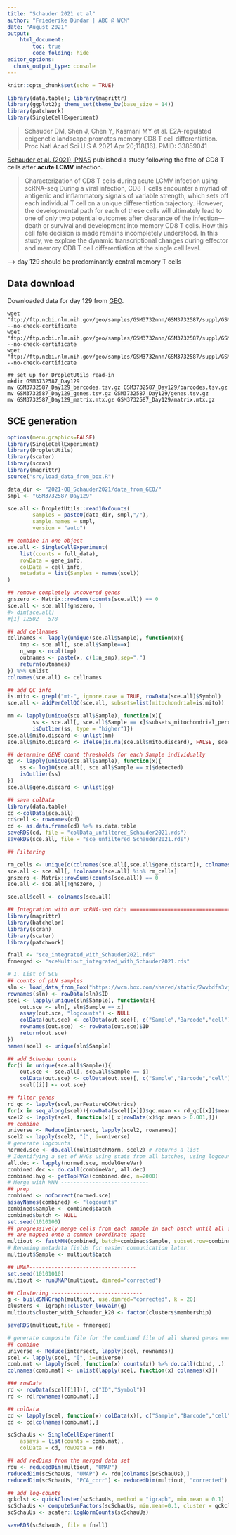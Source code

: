 ```yaml
---
title: "Schauder 2021 et al"
author: "Friederike Dündar | ABC @ WCM"
date: "August 2021"
output: 
    html_document:
        toc: true
        code_folding: hide
editor_options: 
  chunk_output_type: console
---
```


```r
knitr::opts_chunk$set(echo = TRUE)
```
```r
library(data.table); library(magrittr)
library(ggplot2); theme_set(theme_bw(base_size = 14))
library(patchwork)
library(SingleCellExperiment)
```

>Schauder DM, Shen J, Chen Y, Kasmani MY et al. E2A-regulated epigenetic landscape promotes memory CD8 T cell differentiation. Proc Natl Acad Sci U S A 2021 Apr 20;118(16). PMID: 33859041

[Schauder et al. (2021), PNAS](https://pubmed.ncbi.nlm.nih.gov/33859041/) published a study following the fate of CD8 T cells after **acute LCMV** infection.

>Characterization of CD8 T cells during acute LCMV infection using scRNA-seq
>During a viral infection, CD8 T cells encounter a myriad of antigenic and inflammatory signals of variable strength, which sets off each individual T cell on a unique differentiation trajectory. However, the developmental path for each of these cells will ultimately lead to one of only two potential outcomes after clearance of the infection—death or survival and development into memory CD8 T cells. How this cell fate decision is made remains incompletely understood. In this study, we explore the dynamic transcriptional changes during effector and memory CD8 T cell differentiation at the single cell level.

--> day 129 should be predominantly central memory T cells

## Data download

Downloaded data for day 129 from [GEO](https://www.ncbi.nlm.nih.gov/geo/query/acc.cgi?acc=GSM3732587).

```
wget "ftp://ftp.ncbi.nlm.nih.gov/geo/samples/GSM3732nnn/GSM3732587/suppl/GSM3732587%5FDay129%5Fbarcodes%2Etsv%2Egz" --no-check-certificate
wget "ftp://ftp.ncbi.nlm.nih.gov/geo/samples/GSM3732nnn/GSM3732587/suppl/GSM3732587%5FDay129%5Fgenes%2Etsv%2Egz" --no-check-certificate
wget "ftp://ftp.ncbi.nlm.nih.gov/geo/samples/GSM3732nnn/GSM3732587/suppl/GSM3732587%5FDay129%5Fmatrix%2Emtx%2Egz" --no-check-certificate

## set up for DropletUtils read-in
mkdir GSM3732587_Day129
mv GSM3732587_Day129_barcodes.tsv.gz GSM3732587_Day129/barcodes.tsv.gz
mv GSM3732587_Day129_genes.tsv.gz GSM3732587_Day129/genes.tsv.gz
mv GSM3732587_Day129_matrix.mtx.gz GSM3732587_Day129/matrix.mtx.gz
```

## SCE generation

```r
options(menu.graphics=FALSE)
library(SingleCellExperiment)
library(DropletUtils)
library(scater)
library(scran)
library(magrittr)
source("src/load_data_from_box.R")

data_dir <- "2021-08_Schauder2021/data_from_GEO/"
smpl <- "GSM3732587_Day129"

sce.all <- DropletUtils::read10xCounts(
        samples = paste0(data_dir, smpl,"/"),
        sample.names = smpl,
        version = "auto")

## combine in one object
sce.all <- SingleCellExperiment(
    list(counts = full_data), 
    rowData = gene_info,
    colData = cell_info, 
    metadata = list(Samples = names(scel))
)

## remove completely uncovered genes
gnszero <- Matrix::rowSums(counts(sce.all)) == 0
sce.all <- sce.all[!gnszero, ]
#> dim(sce.all)
#[1] 12502   578

## add cellnames
cellnames <- lapply(unique(sce.all$Sample), function(x){
    tmp <- sce.all[, sce.all$Sample==x]
    n_smp <- ncol(tmp)
    outnames <- paste(x, c(1:n_smp),sep=".")
    return(outnames)
}) %>% unlist
colnames(sce.all) <- cellnames

## add QC info
is.mito <- grepl("mt-", ignore.case = TRUE, rowData(sce.all)$Symbol)
sce.all <- addPerCellQC(sce.all, subsets=list(mitochondrial=is.mito))

mm <- lapply(unique(sce.all$Sample), function(x){
        ss <- sce.all[, sce.all$Sample == x]$subsets_mitochondrial_percent
        isOutlier(ss, type = "higher")})
sce.all$mito.discard <- unlist(mm)
sce.all$mito.discard <- ifelse(is.na(sce.all$mito.discard), FALSE, sce.all$mito.discard)

## determine GENE count thresholds for each Sample individually
gg <- lapply(unique(sce.all$Sample), function(x){
    ss <- log10(sce.all[, sce.all$Sample == x]$detected)
    isOutlier(ss)
})
sce.all$gene.discard <- unlist(gg)

## save colData
library(data.table)
cd <-colData(sce.all) 
cd$cell <- rownames(cd)
cd <- as.data.frame(cd) %>% as.data.table
saveRDS(cd, file = "colData_unfiltered_Schauder2021.rds")
saveRDS(sce.all, file = "sce_unfiltered_Schauder2021.rds")

## Filtering

rm_cells <- unique(c(colnames(sce.all[,sce.all$gene.discard]), colnames(sce.all[, sce.all$mito.discard])))
sce.all <- sce.all[, !colnames(sce.all) %in% rm_cells]
gnszero <- Matrix::rowSums(counts(sce.all)) == 0
sce.all <- sce.all[!gnszero, ]

sce.all$cell <- colnames(sce.all)

## Integration with our scRNA-seq data ===================================
library(magrittr)
library(batchelor)
library(scran)
library(scater)
library(patchwork)

fnall <- "sce_integrated_with_Schauder2021.rds"
fnmerged <- "sceMultiout_integrated_with_Schauder2021.rds"

# 1. List of SCE
## counts of pLN samples
sln <- load_data_from_Box("https://wcm.box.com/shared/static/2wvbdfs3vja2cnlckcqpk20eu1693o8o.rds") # sce_integrated_pLNSamples_filtered.rds
rownames(sln) <- rowData(sln)$ID
scel <- lapply(unique(sln$Sample), function(x){
    out.sce <- sln[, sln$Sample == x]
    assay(out.sce, "logcounts") <- NULL
    colData(out.sce) <- colData(out.sce)[, c("Sample","Barcode","cell")]
    rownames(out.sce)  <- rowData(out.sce)$ID
    return(out.sce)
})
names(scel) <- unique(sln$Sample)

## add Schauder counts
for(i in unique(sce.all$Sample)){
    out.sce <- sce.all[, sce.all$Sample == i]
    colData(out.sce) <- colData(out.sce)[, c("Sample","Barcode","cell")]
    scel[[i]] <- out.sce}

## filter genes
rd_qc <- lapply(scel,perFeatureQCMetrics)
for(x in seq_along(scel)){rowData(scel[[x]])$qc.mean <- rd_qc[[x]]$mean}
scel2 <- lapply(scel, function(x){ x[rowData(x)$qc.mean > 0.001,]})
## combine
universe <- Reduce(intersect, lapply(scel2, rownames))
scel2 <- lapply(scel2, "[", i=universe)
# generate logcounts
normed.sce <- do.call(multiBatchNorm, scel2) # returns a list
# Identifying a set of HVGs using stats from all batches, using logcounts
all.dec <- lapply(normed.sce, modelGeneVar)
combined.dec <- do.call(combineVar, all.dec)
combined.hvg <- getTopHVGs(combined.dec, n=2000)
# Merge with MNN ----------------------------
## prep
combined <- noCorrect(normed.sce)
assayNames(combined) <- "logcounts"
combined$Sample <- combined$batch
combined$batch <- NULL
set.seed(1010100)
## progressively merge cells from each sample in each batch until all cells 
## are mapped onto a common coordinate space
multiout <- fastMNN(combined, batch=combined$Sample, subset.row=combined.hvg)
# Renaming metadata fields for easier communication later.
multiout$Sample <- multiout$batch

## UMAP----------------------------------
set.seed(10101010)
multiout <- runUMAP(multiout, dimred="corrected")

## Clustering -----------------------------
g <- buildSNNGraph(multiout, use.dimred="corrected", k = 20)
clusters <- igraph::cluster_louvain(g)
multiout$cluster_with_Schauder_k20 <- factor(clusters$membership)

saveRDS(multiout,file = fnmerged)

# generate composite file for the combined file of all shared genes ============
## combine
universe <- Reduce(intersect, lapply(scel, rownames))
scel <- lapply(scel, "[", i=universe)
comb.mat <- lapply(scel, function(x) counts(x)) %>% do.call(cbind, .)
colnames(comb.mat) <- unlist(lapply(scel, function(x) colnames(x)))

### rowData
rd <- rowData(scel[[1]])[, c("ID","Symbol")]
rd <- rd[rownames(comb.mat),]

## colData 
cd <- lapply(scel, function(x) colData(x)[, c("Sample","Barcode","cell")]) %>% do.call(rbind, .)
cd <- cd[colnames(comb.mat),]

scSchauUs <- SingleCellExperiment(
    assays = list(counts = comb.mat), 
    colData = cd, rowData = rd)

## add redDims from the merged data set
rdu <- reducedDim(multiout, "UMAP") 
reducedDim(scSchauUs, "UMAP") <- rdu[colnames(scSchauUs),]
reducedDim(scSchauUs, "PCA_corr") <- reducedDim(multiout, "corrected")

## add log-counts
qckclst <- quickCluster(scSchauUs, method = "igraph", min.mean = 0.1)
scSchauUs <- computeSumFactors(scSchauUs, min.mean=0.1, cluster = qckclst)
scSchauUs <- scater::logNormCounts(scSchauUs)

saveRDS(scSchauUs, file = fnall)
```
